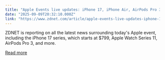 ```yaml
---
title: "Apple Events live updates: iPhone 17, iPhone Air, AirPods Pro 3, and new wearables just unveiled"
date: "2025-09-09T20:32:10.000Z"
link: "https://www.zdnet.com/article/apple-events-live-updates-iphone-17-iphone-air-airpods-pro-3-and-new-wearables-just-unveiled/"
---
```


ZDNET is reporting on all the latest news surrounding today's Apple event, including the iPhone 17 series, which starts at $799, Apple Watch Series 11, AirPods Pro 3, and more.

[Read more](https://www.zdnet.com/article/apple-events-live-updates-iphone-17-iphone-air-airpods-pro-3-and-new-wearables-just-unveiled/)
